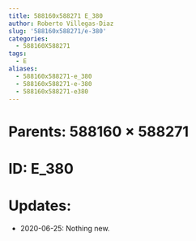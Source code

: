 ```yaml
---
title: 588160x588271 E_380
author: Roberto Villegas-Diaz
slug: '588160x588271/e-380'
categories:
  - 588160X588271
tags:
  - E
aliases:
  - 588160x588271-e_380
  - 588160x588271-e-380
  - 588160x588271-e380
---
```


# **Parents**: 588160 $\times$ 588271
# **ID**: E_380
# **Updates**: 
 - 2020-06-25: Nothing new.
